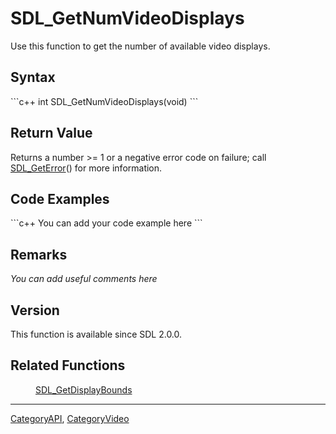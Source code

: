 
= SDL_GetNumVideoDisplays =
Use this function to get the number of available video displays.


== Syntax ==
```c++
int SDL_GetNumVideoDisplays(void)
```

== Return Value ==
Returns a number >= 1 or a negative error code on failure; call [[SDL_GetError]]() for more information.

== Code Examples ==
```c++
You can add your code example here
```

== Remarks ==
''You can add useful comments here''

== Version ==
This function is available since SDL 2.0.0.

== Related Functions ==
:[[SDL_GetDisplayBounds]]

----
[[CategoryAPI]], [[CategoryVideo]]
